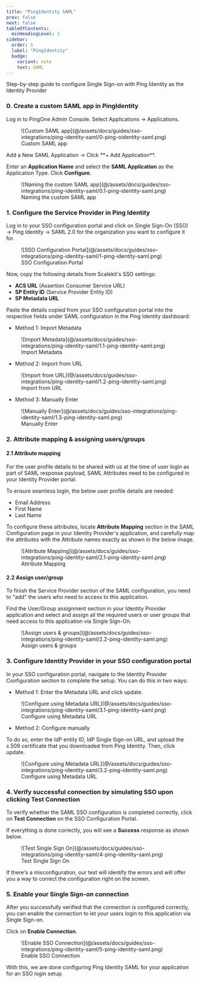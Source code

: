 ```yaml
---
title: "PingIdentity SAML"
prev: false
next: false
tableOfContents:
  minHeadingLevel: 3
sidebar:
  order: 5
  label: "PingIdentity"
  badge:
    variant: note
    text: SAML
---
```


Step-by-step guide to configure Single Sign-on with Ping Identity as the Identity Provider

### 0. Create a custom SAML app in PingIdentity

Log in to PingOne Admin Console. Select Applications → Applications.

<figure>
  ![Custom SAML app](@/assets/docs/guides/sso-integrations/ping-identity-saml/0-ping-oidentity-saml.png)
  <figcaption>Custom SAML app</figcaption>
</figure>
Add a New SAML Application → Click **+ Add Application**.

Enter an **Application Name** and select the **SAML Application** as the Application Type. Click **Configure**.
<figure>
  ![Naming the custom SAML app](@/assets/docs/guides/sso-integrations/ping-identity-saml/0.1-ping-identity-saml.png)
  <figcaption>Naming the custom SAML app</figcaption>
</figure>

### 1. Configure the Service Provider in Ping Identity

Log in to your SSO configuration portal and click on Single Sign-On (SSO) → Ping Identity → SAML 2.0 for the organization you want to configure it for.
<figure>
  ![SSO Configuration Portal](@/assets/docs/guides/sso-integrations/ping-identity-saml/1-ping-identity-saml.png)
  <figcaption>SSO Configuration Portal</figcaption>
</figure>

Now, copy the following details from Scalekit's SSO settings:

- **ACS URL** (Assertion Consumer Service URL)
- **SP Entity ID** (Service Provider Entity ID)
- **SP Metadata URL**

Paste the details copied from your SSO configuration portal into the respective fields under SAML configuration in the Ping Identity dashboard:

- Method 1: Import Metadata

<figure>
  ![Import Metadata](@/assets/docs/guides/sso-integrations/ping-identity-saml/1.1-ping-identity-saml.png)
  <figcaption>Import Metadata</figcaption>
</figure>

- Method 2: Import from URL

<figure>
  ![Import from URL](@/assets/docs/guides/sso-integrations/ping-identity-saml/1.2-ping-identity-saml.png)
  <figcaption>Import from URL</figcaption>
</figure>

- Method 3: Manually Enter

<figure>
  ![Manually Enter](@/assets/docs/guides/sso-integrations/ping-identity-saml/1.3-ping-identity-saml.png)
  <figcaption>Manually Enter</figcaption>
</figure>

### 2. Attribute mapping & assigning users/groups
#### 2.1 Attribute mapping

For the user profile details to be shared with us at the time of user login as part of SAML response payload, SAML Attributes need to be configured in your Identity Provider portal.

To ensure seamless login, the below user profile details are needed:
- Email Address
- First Name
- Last Name

To configure these attributes, locate **Attribute Mapping** section in the SAML Configuration page in your Identity Provider's application, and carefully map the attributes with the Attribute names exactly as shown in the below image.

<figure>
  ![Attribute Mapping](@/assets/docs/guides/sso-integrations/ping-identity-saml/2.1-ping-identity-saml.png)
  <figcaption>Attribute Mapping</figcaption>
</figure>

#### 2.2 Assign user/group

To finish the Service Provider section of the SAML configuration, you need to "add" the users who need to access to this application.

Find the User/Group assignment section in your Identity Provider application and select and assign all the required users or user groups that need access to this application via Single Sign-On.

<figure>
  ![Assign users & groups](@/assets/docs/guides/sso-integrations/ping-identity-saml/2.2-ping-identity-saml.png)
  <figcaption>Assign users & groups</figcaption>
</figure>

### 3. Configure Identity Provider in your SSO configuration portal

In your SSO configuration portal, navigate to the Identity Provider Configuration section to complete the setup. You can do this in two ways:

- Method 1: Enter the Metadata URL and click update.

<figure>
  ![Configure using Metadata URL](@/assets/docs/guides/sso-integrations/ping-identity-saml/3.1-ping-identity-saml.png)
  <figcaption>Configure using Metadata URL</figcaption>
</figure>

- Method 2: Configure manually

To do so, enter the IdP entity ID, IdP Single Sign-on URL, and upload the x.509 certificate that you downloaded from Ping Identity. Then, click update.

<figure>
  ![Configure using Metadata URL](@/assets/docs/guides/sso-integrations/ping-identity-saml/3.2-ping-identity-saml.png)
  <figcaption>Configure using Metadata URL</figcaption>
</figure>

### 4. Verify successful connection by simulating SSO upon clicking Test Connection

To verify whether the SAML SSO configuration is completed correctly, click on **Test Connection** on the SSO Configuration Portal.

If everything is done correctly, you will see a **Success** response as shown below.

<figure>
  ![Test Single Sign On](@/assets/docs/guides/sso-integrations/ping-identity-saml/4-ping-identity-saml.png)
  <figcaption>Test Single Sign On</figcaption>
</figure>

If there's a misconfiguration, our test will identify the errors and will offer you a way to correct the configuration right on the screen.

### 5. Enable your Single Sign-on connection

After you successfully verified that the connection is configured correctly, you can enable the connection to let your users login to this application via Single Sign-on.

Click on **Enable Connection**.

<figure>
  ![Enable SSO Connection](@/assets/docs/guides/sso-integrations/ping-identity-saml/5-ping-identity-saml.png)
  <figcaption>Enable SSO Connection</figcaption>
</figure>

With this, we are done configuring Ping Identity SAML for your application for an SSO login setup.